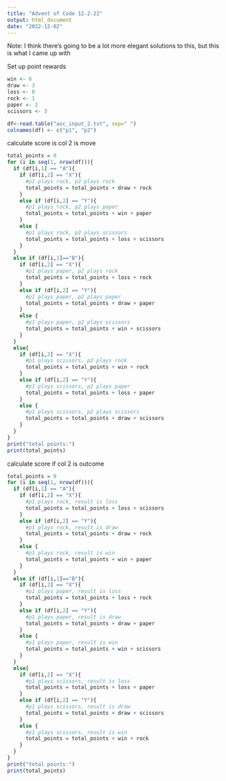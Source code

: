 ```yaml
---
title: "Advent of Code 12-2-22"
output: html_document
date: "2022-12-02"
---
```

Note: I think there's going to be a lot more elegant solutions to this, but this is what I came up with

Set up point rewards
```r
win <- 6
draw <- 3
loss <- 0
rock <- 1
paper <- 2
scissors <- 3
```

```r
df<-read.table("aoc_input_2.txt", sep=" ")
colnames(df) <- c("p1", "p2")
```

calculate score is col 2 is move
```r
total_points = 0
for (i in seq(1, nrow(df))){
  if (df[i,1] == "A"){
    if (df[i,2] == "X"){
      #p1 plays rock, p2 plays rock
      total_points = total_points + draw + rock
    }
    else if (df[i,2] == "Y"){
      #p1 plays rock, p2 plays paper
      total_points = total_points + win + paper
    }
    else {
      #p1 plays rock, p2 plays scissors
      total_points = total_points + loss + scissors
    }
  }
  else if (df[i,1]=="B"){
    if (df[i,2] == "X"){
      #p1 plays paper, p2 plays rock
      total_points = total_points + loss + rock
    }
    else if (df[i,2] == "Y"){
      #p1 plays paper, p2 plays paper
      total_points = total_points + draw + paper
    }
    else {
      #p1 plays paper, p2 plays scissors
      total_points = total_points + win + scissors
    }
  }
  else{
    if (df[i,2] == "X"){
      #p1 plays scissors, p2 plays rock
      total_points = total_points + win + rock
    }
    else if (df[i,2] == "Y"){
      #p1 plays scissors, p2 plays paper
      total_points = total_points + loss + paper
    }
    else {
      #p1 plays scissors, p2 plays scissors
      total_points = total_points + draw + scissors
    }
  }
}
print("total points:")
print(total_points)
```

calculate score if col 2 is outcome

```r
total_points = 0
for (i in seq(1, nrow(df))){
  if (df[i,1] == "A"){
    if (df[i,2] == "X"){
      #p1 plays rock, result is loss
      total_points = total_points + loss + scissors
    }
    else if (df[i,2] == "Y"){
      #p1 plays rock, result is draw
      total_points = total_points + draw + rock
    }
    else {
      #p1 plays rock, result is win
      total_points = total_points + win + paper
    }
  }
  else if (df[i,1]=="B"){
    if (df[i,2] == "X"){
      #p1 plays paper, result is loss
      total_points = total_points + loss + rock
    }
    else if (df[i,2] == "Y"){
      #p1 plays paper, result is draw
      total_points = total_points + draw + paper
    }
    else {
      #p1 plays paper, result is win
      total_points = total_points + win + scissors
    }
  }
  else{
    if (df[i,2] == "X"){
      #p1 plays scissors, result is loss
      total_points = total_points + loss + paper
    }
    else if (df[i,2] == "Y"){
      #p1 plays scissors, result is draw
      total_points = total_points + draw + scissors
    }
    else {
      #p1 plays scissors, result is win
      total_points = total_points + win + rock
    }
  }
}
print("total points:")
print(total_points)
```